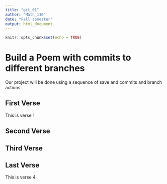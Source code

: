 ```yaml
---
title: "git_01"
author: "Math_116"
date: "Fall semester"
output: html_document
---
```


```r
knitr::opts_chunk$set(echo = TRUE)
```
# Build a Poem with commits to different branches
Our project will be done using a sequence of save and commits and branch actions.
<!-- Do not modify or change any text in "!--" bracketed areas such as this --- these are instructions to
you, if you change any of this the git program will notice it and compromise your git merging strategy !-->

## First Verse 
<!--Put the first five lines of a poem by Lewis Carrol in this section!-->


This is verse 1


## Second Verse
<!--Put the first five lines of a poem by Robert Frost here!-->
 
## Third Verse
<!--Put the first two verses of The Walrus and the Carpenter here!-->

## Last Verse

This is verse 4

<!--Put a short poem of your choice 8-20 lines,here!-->
